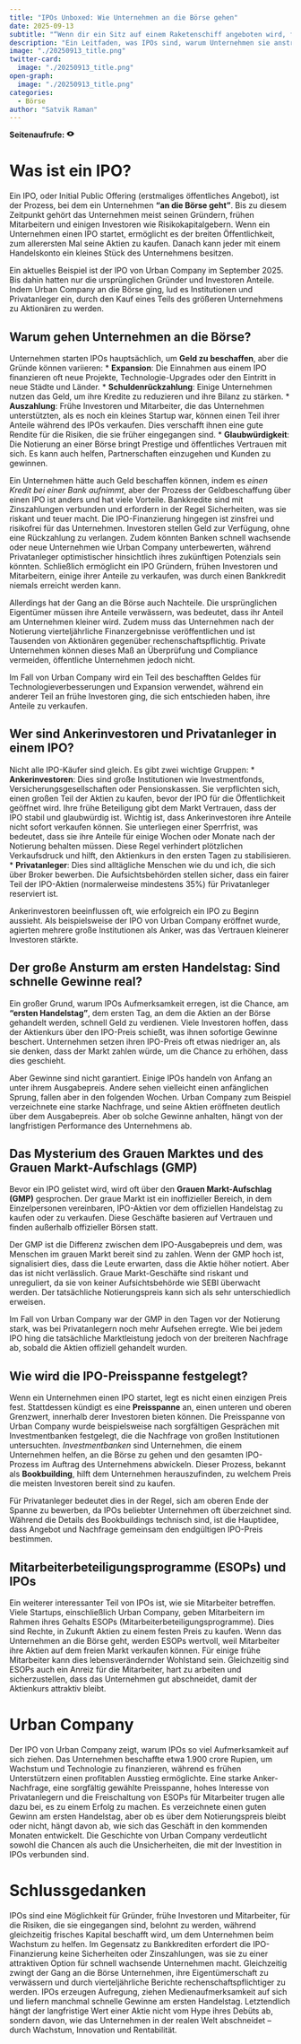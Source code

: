 ```yaml
---
title: "IPOs Unboxed: Wie Unternehmen an die Börse gehen"
date: 2025-09-13
subtitle: "“Wenn dir ein Sitz auf einem Raketenschiff angeboten wird, frag nicht, welcher Sitz. Steig einfach ein.” — Sheryl Sandberg, über den frühen Einstieg in große Reisen"
description: "Ein Leitfaden, was IPOs sind, warum Unternehmen sie anstreben, wer große Gewinne macht, was es mit den Gewinnen am ersten Handelstag auf sich hat und die Wahrheit hinter dem grauen Markt — am Beispiel des Blockbuster-IPOs von Urban Company im Jahr 2025."
image: "./20250913_title.png"
twitter-card:
  image: "./20250913_title.png"
open-graph:
  image: "./20250913_title.png"
categories:
  - Börse
author: "Satvik Raman"
---
```


<p><b>Seitenaufrufe:</b> <svg xmlns="http://www.w3.org/2000/svg" width="1em" height="1em" viewBox="0 0 256 256"><path fill="currentColor" d="M247.31 124.76c-.35-.79-8.82-19.58-27.65-38.41C194.57 61.26 162.88 48 128 48S61.43 61.26 36.34 86.35C17.51 105.18 9 124 8.69 124.76a8 8 0 0 0 0 6.5c.35.79 8.82 19.57 27.65 38.4C61.43 194.74 93.12 208 128 208s66.57-13.26 91.66-38.34c18.83-18.83 27.3-37.61 27.65-38.4a8 8 0 0 0 0-6.5M128 168a40 40 0 1 1 40-40a40 40 0 0 1-40 40"/></svg> <span class="waline-pageview-count"></i><p>

# Was ist ein IPO?
Ein IPO, oder Initial Public Offering (erstmaliges öffentliches Angebot), ist der Prozess, bei dem ein Unternehmen **“an die Börse geht”**. Bis zu diesem Zeitpunkt gehört das Unternehmen meist seinen Gründern, frühen Mitarbeitern und einigen Investoren wie Risikokapitalgebern. Wenn ein Unternehmen einen IPO startet, ermöglicht es der breiten Öffentlichkeit, zum allerersten Mal seine Aktien zu kaufen. Danach kann jeder mit einem Handelskonto ein kleines Stück des Unternehmens besitzen.

Ein aktuelles Beispiel ist der IPO von Urban Company im September 2025. Bis dahin hatten nur die ursprünglichen Gründer und Investoren Anteile. Indem Urban Company an die Börse ging, lud es Institutionen und Privatanleger ein, durch den Kauf eines Teils des größeren Unternehmens zu Aktionären zu werden.

## Warum gehen Unternehmen an die Börse?
Unternehmen starten IPOs hauptsächlich, um **Geld zu beschaffen**, aber die Gründe können variieren:
* **Expansion**: Die Einnahmen aus einem IPO finanzieren oft neue Projekte, Technologie-Upgrades oder den Eintritt in neue Städte und Länder.
* **Schuldenrückzahlung**: Einige Unternehmen nutzen das Geld, um ihre Kredite zu reduzieren und ihre Bilanz zu stärken.
* **Auszahlung**: Frühe Investoren und Mitarbeiter, die das Unternehmen unterstützten, als es noch ein kleines Startup war, können einen Teil ihrer Anteile während des IPOs verkaufen. Dies verschafft ihnen eine gute Rendite für die Risiken, die sie früher eingegangen sind.
* **Glaubwürdigkeit**: Die Notierung an einer Börse bringt Prestige und öffentliches Vertrauen mit sich. Es kann auch helfen, Partnerschaften einzugehen und Kunden zu gewinnen.

Ein Unternehmen hätte auch Geld beschaffen können, indem es *einen Kredit bei einer Bank aufnimmt*, aber der Prozess der Geldbeschaffung über einen IPO ist anders und hat viele Vorteile. Bankkredite sind mit Zinszahlungen verbunden und erfordern in der Regel Sicherheiten, was sie riskant und teuer macht. Die IPO-Finanzierung hingegen ist zinsfrei und risikofrei für das Unternehmen. Investoren stellen Geld zur Verfügung, ohne eine Rückzahlung zu verlangen. Zudem könnten Banken schnell wachsende oder neue Unternehmen wie Urban Company unterbewerten, während Privatanleger optimistischer hinsichtlich ihres zukünftigen Potenzials sein könnten. Schließlich ermöglicht ein IPO Gründern, frühen Investoren und Mitarbeitern, einige ihrer Anteile zu verkaufen, was durch einen Bankkredit niemals erreicht werden kann.

Allerdings hat der Gang an die Börse auch Nachteile. Die ursprünglichen Eigentümer müssen ihre Anteile verwässern, was bedeutet, dass ihr Anteil am Unternehmen kleiner wird. Zudem muss das Unternehmen nach der Notierung vierteljährliche Finanzergebnisse veröffentlichen und ist Tausenden von Aktionären gegenüber rechenschaftspflichtig. Private Unternehmen können dieses Maß an Überprüfung und Compliance vermeiden, öffentliche Unternehmen jedoch nicht.

Im Fall von Urban Company wird ein Teil des beschafften Geldes für Technologieverbesserungen und Expansion verwendet, während ein anderer Teil an frühe Investoren ging, die sich entschieden haben, ihre Anteile zu verkaufen.

## Wer sind Ankerinvestoren und Privatanleger in einem IPO?
Nicht alle IPO-Käufer sind gleich. Es gibt zwei wichtige Gruppen:
* **Ankerinvestoren**: Dies sind große Institutionen wie Investmentfonds, Versicherungsgesellschaften oder Pensionskassen. Sie verpflichten sich, einen großen Teil der Aktien zu kaufen, bevor der IPO für die Öffentlichkeit geöffnet wird. Ihre frühe Beteiligung gibt dem Markt Vertrauen, dass der IPO stabil und glaubwürdig ist. Wichtig ist, dass Ankerinvestoren ihre Anteile nicht sofort verkaufen können. Sie unterliegen einer Sperrfrist, was bedeutet, dass sie ihre Anteile für einige Wochen oder Monate nach der Notierung behalten müssen. Diese Regel verhindert plötzlichen Verkaufsdruck und hilft, den Aktienkurs in den ersten Tagen zu stabilisieren.
* **Privatanleger**: Dies sind alltägliche Menschen wie du und ich, die sich über Broker bewerben. Die Aufsichtsbehörden stellen sicher, dass ein fairer Teil der IPO-Aktien (normalerweise mindestens 35%) für Privatanleger reserviert ist.

Ankerinvestoren beeinflussen oft, wie erfolgreich ein IPO zu Beginn aussieht. Als beispielsweise der IPO von Urban Company eröffnet wurde, agierten mehrere große Institutionen als Anker, was das Vertrauen kleinerer Investoren stärkte.

## Der große Ansturm am ersten Handelstag: Sind schnelle Gewinne real?
Ein großer Grund, warum IPOs Aufmerksamkeit erregen, ist die Chance, am **“ersten Handelstag”**, dem ersten Tag, an dem die Aktien an der Börse gehandelt werden, schnell Geld zu verdienen. Viele Investoren hoffen, dass der Aktienkurs über den IPO-Preis schießt, was ihnen sofortige Gewinne beschert. Unternehmen setzen ihren IPO-Preis oft etwas niedriger an, als sie denken, dass der Markt zahlen würde, um die Chance zu erhöhen, dass dies geschieht.

Aber Gewinne sind nicht garantiert. Einige IPOs handeln von Anfang an unter ihrem Ausgabepreis. Andere sehen vielleicht einen anfänglichen Sprung, fallen aber in den folgenden Wochen. Urban Company zum Beispiel verzeichnete eine starke Nachfrage, und seine Aktien eröffneten deutlich über dem Ausgabepreis. Aber ob solche Gewinne anhalten, hängt von der langfristigen Performance des Unternehmens ab.

## Das Mysterium des Grauen Marktes und des Grauen Markt-Aufschlags (GMP)
Bevor ein IPO gelistet wird, wird oft über den **Grauen Markt-Aufschlag (GMP)** gesprochen. Der graue Markt ist ein inoffizieller Bereich, in dem Einzelpersonen vereinbaren, IPO-Aktien vor dem offiziellen Handelstag zu kaufen oder zu verkaufen. Diese Geschäfte basieren auf Vertrauen und finden außerhalb offizieller Börsen statt.

Der GMP ist die Differenz zwischen dem IPO-Ausgabepreis und dem, was Menschen im grauen Markt bereit sind zu zahlen. Wenn der GMP hoch ist, signalisiert dies, dass die Leute erwarten, dass die Aktie höher notiert. Aber das ist nicht verlässlich. Graue Markt-Geschäfte sind riskant und unreguliert, da sie von keiner Aufsichtsbehörde wie SEBI überwacht werden. Der tatsächliche Notierungspreis kann sich als sehr unterschiedlich erweisen.

Im Fall von Urban Company war der GMP in den Tagen vor der Notierung stark, was bei Privatanlegern noch mehr Aufsehen erregte. Wie bei jedem IPO hing die tatsächliche Marktleistung jedoch von der breiteren Nachfrage ab, sobald die Aktien offiziell gehandelt wurden.

## Wie wird die IPO-Preisspanne festgelegt?
Wenn ein Unternehmen einen IPO startet, legt es nicht einen einzigen Preis fest. Stattdessen kündigt es eine **Preisspanne** an, einen unteren und oberen Grenzwert, innerhalb derer Investoren bieten können. Die Preisspanne von Urban Company wurde beispielsweise nach sorgfältigen Gesprächen mit Investmentbanken festgelegt, die die Nachfrage von großen Institutionen untersuchten. *Investmentbanken* sind Unternehmen, die einem Unternehmen helfen, an die Börse zu gehen und den gesamten IPO-Prozess im Auftrag des Unternehmens abwickeln. Dieser Prozess, bekannt als **Bookbuilding**, hilft dem Unternehmen herauszufinden, zu welchem Preis die meisten Investoren bereit sind zu kaufen.

Für Privatanleger bedeutet dies in der Regel, sich am oberen Ende der Spanne zu bewerben, da IPOs beliebter Unternehmen oft überzeichnet sind. Während die Details des Bookbuildings technisch sind, ist die Hauptidee, dass Angebot und Nachfrage gemeinsam den endgültigen IPO-Preis bestimmen.

## Mitarbeiterbeteiligungsprogramme (ESOPs) und IPOs
Ein weiterer interessanter Teil von IPOs ist, wie sie Mitarbeiter betreffen. Viele Startups, einschließlich Urban Company, geben Mitarbeitern im Rahmen ihres Gehalts ESOPs (Mitarbeiterbeteiligungsprogramme). Dies sind Rechte, in Zukunft Aktien zu einem festen Preis zu kaufen. Wenn das Unternehmen an die Börse geht, werden ESOPs wertvoll, weil Mitarbeiter ihre Aktien auf dem freien Markt verkaufen können. Für einige frühe Mitarbeiter kann dies lebensverändernder Wohlstand sein. Gleichzeitig sind ESOPs auch ein Anreiz für die Mitarbeiter, hart zu arbeiten und sicherzustellen, dass das Unternehmen gut abschneidet, damit der Aktienkurs attraktiv bleibt.

# Urban Company
Der IPO von Urban Company zeigt, warum IPOs so viel Aufmerksamkeit auf sich ziehen. Das Unternehmen beschaffte etwa 1.900 crore Rupien, um Wachstum und Technologie zu finanzieren, während es frühen Unterstützern einen profitablen Ausstieg ermöglichte. Eine starke Anker-Nachfrage, eine sorgfältig gewählte Preisspanne, hohes Interesse von Privatanlegern und die Freischaltung von ESOPs für Mitarbeiter trugen alle dazu bei, es zu einem Erfolg zu machen. Es verzeichnete einen guten Gewinn am ersten Handelstag, aber ob es über dem Notierungspreis bleibt oder nicht, hängt davon ab, wie sich das Geschäft in den kommenden Monaten entwickelt. Die Geschichte von Urban Company verdeutlicht sowohl die Chancen als auch die Unsicherheiten, die mit der Investition in IPOs verbunden sind.

# Schlussgedanken
IPOs sind eine Möglichkeit für Gründer, frühe Investoren und Mitarbeiter, für die Risiken, die sie eingegangen sind, belohnt zu werden, während gleichzeitig frisches Kapital beschafft wird, um dem Unternehmen beim Wachstum zu helfen. Im Gegensatz zu Bankkrediten erfordert die IPO-Finanzierung keine Sicherheiten oder Zinszahlungen, was sie zu einer attraktiven Option für schnell wachsende Unternehmen macht. Gleichzeitig zwingt der Gang an die Börse Unternehmen, ihre Eigentümerschaft zu verwässern und durch vierteljährliche Berichte rechenschaftspflichtiger zu werden. IPOs erzeugen Aufregung, ziehen Medienaufmerksamkeit auf sich und liefern manchmal schnelle Gewinne am ersten Handelstag. Letztendlich hängt der langfristige Wert einer Aktie nicht vom Hype ihres Debüts ab, sondern davon, wie das Unternehmen in der realen Welt abschneidet – durch Wachstum, Innovation und Rentabilität.